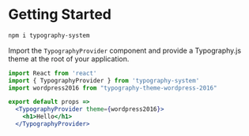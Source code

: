 
# Getting Started

```sh
npm i typography-system
```

Import the `TypographyProvider` component and provide a Typography.js theme at the root of your application.

```jsx
import React from 'react'
import { TypographyProvider } from 'typography-system'
import wordpress2016 from "typography-theme-wordpress-2016"

export default props =>
  <TypographyProvider theme={wordpress2016}>
    <h1>Hello</h1>
  </TypographyProvider>
```


